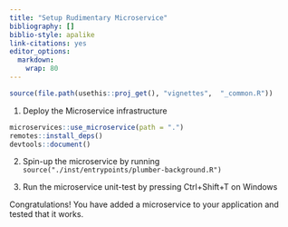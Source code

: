 ---
title: "Setup Rudimentary Microservice"
bibliography: []
biblio-style: apalike
link-citations: yes
editor_options: 
  markdown: 
    wrap: 80
---

```{r, include = FALSE}
source(file.path(usethis::proj_get(), "vignettes",  "_common.R"))
```

1.  Deploy the Microservice infrastructure

```{r, eval=FALSE, echo=TRUE}
microservices::use_microservice(path = ".")
remotes::install_deps()
devtools::document()
```

2.  Spin-up the microservice by running
    `source("./inst/entrypoints/plumber-background.R")`

3.  Run the microservice unit-test by pressing Ctrl+Shift+T on Windows

Congratulations! You have added a microservice to your application and tested
that it works.

```{=html}
<!--
## Further Reading

* How to use the rudimentary microservice?
* How to extend, that is customise, the rudimentary microservice?
-->
```
